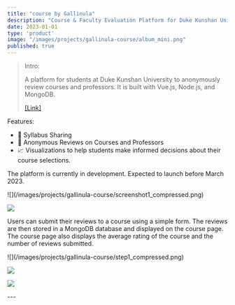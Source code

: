```yaml
---
title: "course by Gallinula"
description: "Course & Faculty Evaluation Platform for Duke Kunshan University"
date: 2023-01-01
type: 'product'
image: "/images/projects/gallinula-course/album_mini.png"
published: true
---
```


> Intro:
> 
> A platform for students at Duke Kunshan University to anonymously review courses and professors. It is built with Vue.js, Node.js, and MongoDB.
> 
> [[Link]](https://www.linkedin.com/posts/activity-7026543265025847296-cMmG?utm_source=share&utm_medium=member_desktop)


Features: 
- 📃 Syllabus Sharing
- 📝 Anonymous Reviews on Courses and Professors
- 📈 Visualizations to help students make informed decisions about their course selections.


The platform is currently in development. Expected to launch before March 2023.

<div className="flex">
![](/images/projects/gallinula-course/screenshot1_compressed.png)

![](/images/projects/gallinula-course/screenshot2_compressed.png)
</div>

Users can submit their reviews to a course using a simple form. The reviews are then stored in a MongoDB database and displayed on the course page. The course page also displays the average rating of the course and the number of reviews submitted.

<div className="flex">
![](/images/projects/gallinula-course/step1_compressed.png)

![](/images/projects/gallinula-course/step2_compressed.png)

![](/images/projects/gallinula-course/step4_compressed.png)
</div>
---
